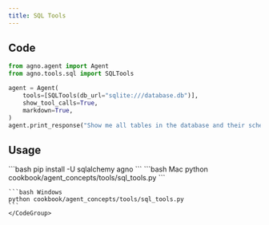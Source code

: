 ```yaml
---
title: SQL Tools
---
```


## Code

```python cookbook/agent_concepts/tools/sql_tools.py
from agno.agent import Agent
from agno.tools.sql import SQLTools

agent = Agent(
    tools=[SQLTools(db_url="sqlite:///database.db")],
    show_tool_calls=True,
    markdown=True,
)
agent.print_response("Show me all tables in the database and their schemas")
```

## Usage

<Steps>
  <Snippet file="create-venv-step.mdx" />

  <Step title="Install libraries">
    ```bash
    pip install -U sqlalchemy agno
    ```
  </Step>

  <Step title="Run Agent">
    <CodeGroup>
    ```bash Mac
    python cookbook/agent_concepts/tools/sql_tools.py
    ```

    ```bash Windows
    python cookbook/agent_concepts/tools/sql_tools.py
    ```
    </CodeGroup>
  </Step>
</Steps>